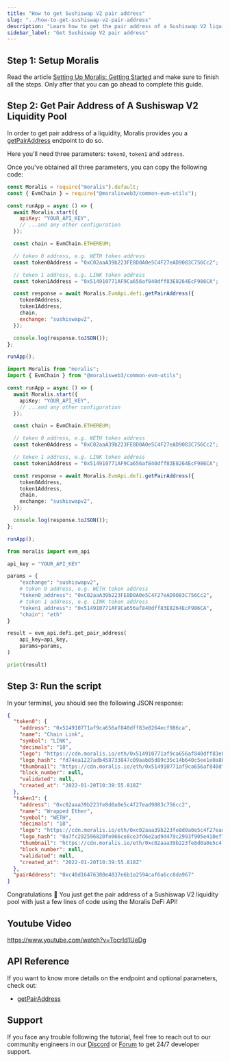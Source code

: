 ```yaml
---
title: "How to get Sushiswap V2 pair address"
slug: "../how-to-get-sushiswap-v2-pair-address"
description: "Learn how to get the pair address of a Sushiswap V2 liquidity pool using Moralis DeFi API."
sidebar_label: "Get Sushiswap V2 pair address"
---
```





## Step 1: Setup Moralis

Read the article [Setting Up Moralis: Getting Started](/web3-data-api/evm/get-your-api-key) and make sure to finish all the steps. Only after that you can go ahead to complete this guide.

## Step 2: Get Pair Address of A Sushiswap V2 Liquidity Pool

In order to get pair address of a liquidity, Moralis provides you a [getPairAddress](/web3-data-api/evm/reference/get-pair-address) endpoint to do so.

Here you'll need three parameters: `token0`, `token1` and `address`.

Once you've obtained all three parameters, you can copy the following code:


<Tabs groupId="programming-language">
  <TabItem value="javascript" label="index.js (JavaScript)" default>

```javascript index.js
const Moralis = require("moralis").default;
const { EvmChain } = require("@moralisweb3/common-evm-utils");

const runApp = async () => {
  await Moralis.start({
    apiKey: "YOUR_API_KEY",
    // ...and any other configuration
  });

  const chain = EvmChain.ETHEREUM;

  // token 0 address, e.g. WETH token address
  const token0Address = "0xC02aaA39b223FE8D0A0e5C4F27eAD9083C756Cc2";

  // token 1 address, e.g. LINK token address
  const token1Address = "0x514910771AF9Ca656af840dff83E8264EcF986CA";

  const response = await Moralis.EvmApi.defi.getPairAddress({
    token0Address,
    token1Address,
    chain,
    exchange: "sushiswapv2",
  });

  console.log(response.toJSON());
};

runApp();
```

</TabItem>
<TabItem value="typescript" label="index.ts (TypeScript)">

```typescript index.ts
import Moralis from "moralis";
import { EvmChain } from "@moralisweb3/common-evm-utils";

const runApp = async () => {
  await Moralis.start({
    apiKey: "YOUR_API_KEY",
    // ...and any other configuration
  });

  const chain = EvmChain.ETHEREUM;

  // token 0 address, e.g. WETH token address
  const token0Address = "0xC02aaA39b223FE8D0A0e5C4F27eAD9083C756Cc2";

  // token 1 address, e.g. LINK token address
  const token1Address = "0x514910771AF9Ca656af840dff83E8264EcF986CA";

  const response = await Moralis.EvmApi.defi.getPairAddress({
    token0Address,
    token1Address,
    chain,
    exchange: "sushiswapv2",
  });

  console.log(response.toJSON());
};

runApp();
```

</TabItem>
<TabItem value="python" label="index.py (Python)">

```python index.py
from moralis import evm_api

api_key = "YOUR_API_KEY"

params = {
    "exchange": "sushiswapv2",
    # token 0 address, e.g. WETH token address
    "token0_address": "0xC02aaA39b223FE8D0A0e5C4F27eAD9083C756Cc2",
    # token 1 address, e.g. LINK token address
    "token1_address": "0x514910771AF9Ca656af840dff83E8264EcF986CA",
    "chain": "eth"
}

result = evm_api.defi.get_pair_address(
    api_key=api_key,
    params=params,
)

print(result)
```

</TabItem>
</Tabs>

## Step 3: Run the script


<RunTheScript />

In your terminal, you should see the following JSON response:

```json
{
  "token0": {
    "address": "0x514910771af9ca656af840dff83e8264ecf986ca",
    "name": "Chain Link",
    "symbol": "LINK",
    "decimals": "18",
    "logo": "https://cdn.moralis.io/eth/0x514910771af9ca656af840dff83e8264ecf986ca.webp",
    "logo_hash": "fd74ea1227adb458733847c09aab05d89c35c14b640c5ee1e0a8bffa79193eb4",
    "thumbnail": "https://cdn.moralis.io/eth/0x514910771af9ca656af840dff83e8264ecf986ca_thumb.webp",
    "block_number": null,
    "validated": null,
    "created_at": "2022-01-20T10:39:55.818Z"
  },
  "token1": {
    "address": "0xc02aaa39b223fe8d0a0e5c4f27ead9083c756cc2",
    "name": "Wrapped Ether",
    "symbol": "WETH",
    "decimals": "18",
    "logo": "https://cdn.moralis.io/eth/0xc02aaa39b223fe8d0a0e5c4f27ead9083c756cc2.webp",
    "logo_hash": "0a7fc292596820fe066ce8ce3fd6e2ad9d479c2993f905e410ef74f2062a83ec",
    "thumbnail": "https://cdn.moralis.io/eth/0xc02aaa39b223fe8d0a0e5c4f27ead9083c756cc2_thumb.webp",
    "block_number": null,
    "validated": null,
    "created_at": "2022-01-20T10:39:55.818Z"
  },
  "pairAddress": "0xc40d16476380e4037e6b1a2594caf6a6cc8da967"
}
```

Congratulations 🥳 You just get the pair address of a Sushiswap V2 liquidity pool with just a few lines of code using the Moralis DeFi API!

## Youtube Video

https://www.youtube.com/watch?v=TocrId1UeDg

## API Reference

If you want to know more details on the endpoint and optional parameters, check out:


  - <a href="/web3-data-api/evm/reference/get-pair-address">getPairAddress</a>


## Support

If you face any trouble following the tutorial, feel free to reach out to our community engineers in our [Discord](https://moralis.io/discord) or [Forum](https://forum.moralis.io) to get 24/7 developer support.
